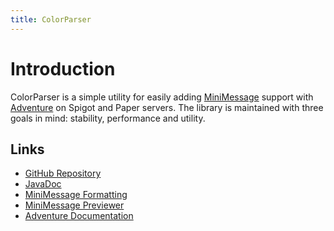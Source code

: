 ---
title: ColorParser
---

# Introduction

ColorParser is a simple utility for easily adding [MiniMessage](https://docs.advntr.dev/minimessage/format.html) support with [Adventure](https://docs.advntr.dev/index.html) on Spigot and Paper servers. The library is maintained with three goals in mind: stability, performance and utility. 

## Links

* [GitHub Repository]("https://github.com/milkdrinkers/ColorParser")
* [JavaDoc](https://jitpack.io/com/github/milkdrinkers/colorparser/latest/javadoc/)
* [MiniMessage Formatting](https://docs.advntr.dev/minimessage/format.html)
* [MiniMessage Previewer](https://webui.advntr.dev/)
* [Adventure Documentation](https://docs.advntr.dev/index.html)
